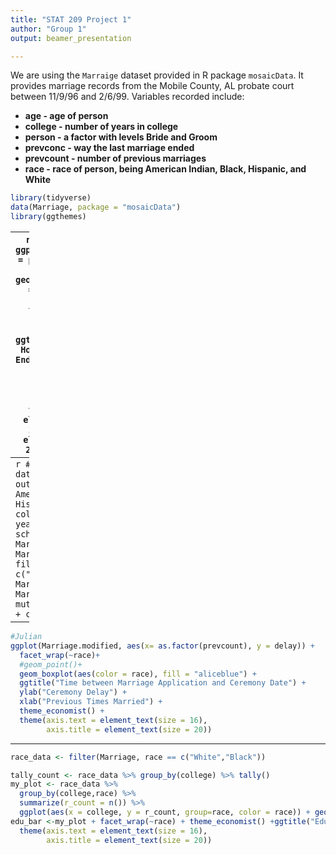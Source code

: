 ```yaml
---
title: "STAT 209 Project 1"
author: "Group 1"
output: beamer_presentation

---
```


We are using the `Marraige` dataset provided in R package `mosaicData`. It provides marriage records from the Mobile County, AL probate court between 11/9/96 and 2/6/99.  Variables recorded include:

* **age - age of person**
* **college - number of years in college**
* **person - a factor with levels Bride and Groom**
* **prevconc - way the last marriage ended**
* **prevcount - number of previous marriages**
* **race - race of person, being American Indian, Black, Hispanic, and White**


```r
library(tidyverse)
data(Marriage, package = "mosaicData")
library(ggthemes)
```
---
```r
marriage_plot <- ggplot(Marriage, aes(x = prevconc, y = age)) + geom_boxplot(aes(color = person), fill = "aliceblue") + theme_economist()
marriage_plot <- marriage_plot + ggtitle("Comparison of How Prvious Marriage Ended Based on Age") +
  xlab("Reason for Ending Previous Marriage") +
  ylab("Age") +
  theme(axis.text = element_text(size = 16), 
        axis.title = element_text(size = 20))
marriage_plot
```
---
```r
#Creates modified data set that filters out the entries for American Indian and Hispanic and creates a collumn for total years in school (high school + college)
Marriage.modified <- Marriage %>% filter(race %in% c("White", "Black"))
Marriage.modified <- Marriage.modified %>% mutate(schooling = hs + college)
```

---

```r
#Julian
ggplot(Marriage.modified, aes(x= as.factor(prevcount), y = delay)) +
  facet_wrap(~race)+
  #geom_point()+
  geom_boxplot(aes(color = race), fill = "aliceblue") +
  ggtitle("Time between Marriage Application and Ceremony Date") +
  ylab("Ceremony Delay") +
  xlab("Previous Times Married") +
  theme_economist() +
  theme(axis.text = element_text(size = 16), 
        axis.title = element_text(size = 20))
```
---
```r
race_data <- filter(Marriage, race == c("White","Black"))

tally_count <- race_data %>% group_by(college) %>% tally()
my_plot <- race_data %>%
  group_by(college,race) %>%
  summarize(r_count = n()) %>%
  ggplot(aes(x = college, y = r_count, group=race, color = race)) + geom_bar(stat = "identity", fill="aliceblue")
edu_bar <-my_plot + facet_wrap(~race) + theme_economist() +ggtitle("Education When Getting Married") + ylab("Number of People") + xlab("Years of College")+
  theme(axis.text = element_text(size = 16), 
        axis.title = element_text(size = 20))
```
